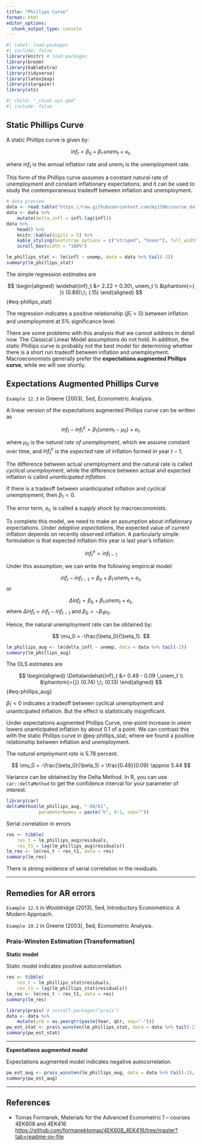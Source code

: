 ```yaml
---
title: "Phillips Curve"
format: html
editor_options: 
  chunk_output_type: console
---
```


```r
#| label: load-packages
#| include: false
library(knitr) # load packages
library(broom)
library(kableExtra)
library(tidyverse)
library(latex2exp)
library(stargazer)
library(xts)
```

```r
#| child: "_chunk-opt.qmd"
#| include: false
```

## Static Phillips Curve

A static Phillips curve is given by:

$$
inf_t = \beta_0 + \beta_1\, unem_t + u_t,
$$

where $inf_t$ is the annual inflation rate and $unem_t$ is the unemployment rate.

This form of the Phillips curve assumes a constant natural rate of unemployment and constant inflationary expectations, and it can be used to study the contemporaneous tradeoff between inflation and unemployment.

```r
# data preview
data <- read.table("https://raw.githubusercontent.com/my1396/course_dataset/refs/heads/main/TableF5-2.txt", header = TRUE)
data <- data %>% 
    mutate(delta_infl = infl-lag(infl))
data %>% 
    head() %>% 
    knitr::kable(digits = 5) %>%
    kable_styling(bootstrap_options = c("striped", "hover"), full_width = FALSE, latex_options="scale_down") %>% 
    scroll_box(width = "100%")
```


```r
lm_phillips_stat <- lm(infl ~ unemp, data = data %>% tail(-2))
summary(lm_phillips_stat)
```

The simple regression estimates are

$$
\begin{aligned}
\widehat{inf}_t &= 2.22 + 0.30\, unem_t \\
&\phantom{={ }} (0.89)\;\; (.15)
\end{aligned}
$$ {#eq-phillips_stat}

The regression indicates a positive relationship ($\hat{\beta}_1>0$) between inflation and unemployment at 5% significance level. 

There are some problems with this analysis that we cannot address in detail now. The Classical Linear Model assumptions do not hold. In addition, the static Phillips curve is probably not the best model for determining whether there is a short run tradeoff between inflation and unemployment. Macroeconomists generally prefer the **expectations augmented Phillips curve**, while we will see shortly.



## Expectations Augmented Phillips Curve

`Example 12.3` in Greene (2003), 5ed, Econometric Analysis. 

A linear version of the expectations augmented Phillips curve can be written as

$$
inf_t - inf^e_t = \beta_1 (unem_t - \mu_0) + e_t,
$$

where $\mu_0$ is the *natural rate of unemployment*, which we assume constant over time, and $inf^e_t$ is the *expected* rate of inflation formed in year $t-1.$

The difference between actual unemployment and the natural rate is called *cyclical unemployment*, while the difference between actual and expected
inflation is called *unanticipated inflation*.

If there is a tradeoff between unanticipated inflation and cyclical unemployment, then $\beta_1<0.$

The error term, $e_t$, is called a *supply shock* by macroeconomists.

To complete this model, we need to make an assumption about inflationary expectations.
Under *adaptive expectations*, the expected value of current inflation depends on recently observed inflation. A particularly simple formulation is that expected inflation this year is last year's inflation:

$$
inf^e_t = inf_{t-1}
$$

Under this assumption, we can write the following empirical model:

$$
inf_t - inf_{t-1} = \beta_0 + \beta_1 \,unem_t  + e_t,
$$
or 

$$
\Delta  inf_t = \beta_0 + \beta_1 \,unem_t  + e_t,
$$
where $\Delta  inf_t = inf_t - inf_{t-1}$ and $\beta_0=-\beta_1\mu_0.$ 

Hence, the natural unemployment rate can be obtained by:

$$
\mu_0 = -\frac{\beta_0}{\beta_1}.
$$

```r
lm_phillips_aug <- lm(delta_infl ~ unemp, data = data %>% tail(-2))
summary(lm_phillips_aug)
```

The OLS estimates are

$$
\begin{aligned}
\Delta\widehat{inf}_t &= 0.49 - 0.09 \,unem_t \\
&\phantom{={}} (0.74) \;\; (0.13)
\end{aligned}
$$ {#eq-phillips_aug}

$\hat{\beta}_1<0$ indicates a tradeoff between cyclical unemployment and unanticipated inflation. But the effect is statistically insignificant.

Under expectations augmented Phillips Curve, one-point increase in $unem$ lowers unanticipated inflation by about 0.1 of a point. We can contrast this with the static Phillips curve in @eq-phillips_stat, where we found a positive relationship between inflation and unemployment.


The *natural employment rate* is 5.78 percent.

$$
\mu_0 = -\frac{\beta_0}{\beta_1} = \frac{0.49}{0.09} \approx 5.44
$$

Variance can be obtained by the Delta Method. In R, you can use `car::deltaMethod` to get the confidence interval for your parameter of interest.

```r
library(car)
deltaMethod(lm_phillips_aug, "-b0/b1", 
            parameterNames = paste("b", 0:1, sep=""))
```

Serial correlation in errors

```r
res <- tibble(
    res_t = lm_phillips_aug$residuals,
    res_t1 = lag(lm_phillips_aug$residuals))
lm_res <- lm(res_t ~ res_t1, data = res)
summary(lm_res)
```

There is strong evidence of serial correlation in the residuals.

--------------------------------------------------------------------------------

## Remedies for AR errors

`Example 12.5` in Wooldridge (2013), 5ed, Introductory Econometrics: A Modern Approach.

`Example 19.2` in Greene (2003), 5ed, Econometric Analysis. 

### Prais-Winsten Estimation (Transformation)

**Static model**

Static model indicates positive autocorrelation.

```r
res <- tibble(
    res_t = lm_phillips_stat$residuals,
    res_t1 = lag(lm_phillips_stat$residuals))
lm_res <- lm(res_t ~ res_t1, data = res)
summary(lm_res)
```


```r
library(prais) # install.packages("prais")
data <- data %>% 
    mutate(yrQ = as.yearqtr(paste(Year, qtr, sep="-")))
pw_est_stat <- prais_winsten(lm_phillips_stat, data = data %>% tail(-2), index = "yrQ" )
summary(pw_est_stat)
```

--------------------------------------------------------------------------------

**Expectations augmented model**

Expectations augmented model indicates negative autocorrelation.

```r
pw_est_aug <- prais_winsten(lm_phillips_aug, data = data %>% tail(-2), index = "yrQ" )
summary(pw_est_aug)
```



--------------------------------------------------------------------------------

## References {.unlisted .unnumbered}

- Tomas Formanek, Materials for the Advanced Econometric 1 -- courses 4EK608 and 4EK416 <https://github.com/formanektomas/4EK608_4EK416/tree/master?tab=readme-ov-file>
















